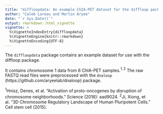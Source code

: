 ```yaml
---
title: "diffloopdata: An example ChIA-PET dataset for the diffloop package"
author: "Caleb Lareau and Martin Aryee"
date: "`r Sys.Date()`"
output: rmarkdown::html_vignette
vignette: >
  %\VignetteIndexEntry{diffloopdata}
  %\VignetteEngine{knitr::rmarkdown}
  %\VignetteEncoding{UTF-8}
---
```


The `diffloopdata` package contains an example dataset for use with the diffloop package. 

It contains chromosome 1 data from 6 ChIA-PET samples.$^{1,2}$ The raw FASTQ read files were preprocessed with the `dnaloop` (https://github.com/aryeelab/dnaloop) package. 


$^1$Hnisz, Denes, et al. "Activation of proto-oncogenes by disruption of
chromosome neighborhoods." Science (2016): aad9024. \newline \newline
$^2$Ji, Xiong, et al. "3D Chromosome Regulatory Landscape of Human Pluripotent
Cells." Cell stem cell (2015).

